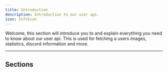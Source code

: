 ```yaml
---
title: Introduction
description: Introduction to our user api.
icon: InfoIcon
---
```


Welcome, this section will introduce you to and explain everything you need to know
about our user api. This is used for fetching a users images, statistics, discord
information and more.

---

## Sections

<Cards>
    <Card
        href="/docs/devs/users/cordx"
        title="CordX Users"
        description="Documentation regarding fetching a users uploads/images."
    />
    <Card
        href="/docs/devs/users/discord"
        title="Discord Users"
        description="Documentation regarding fetching a users discord information."
    />
</Cards>
